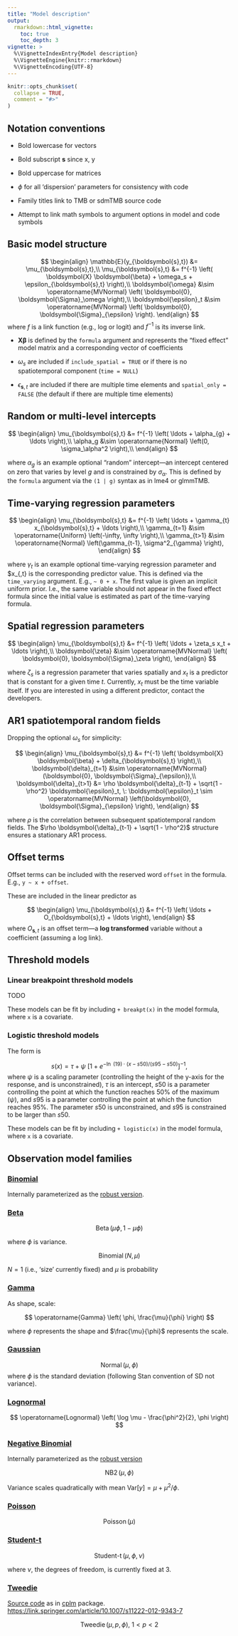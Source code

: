 ```yaml
---
title: "Model description"
output:
  rmarkdown::html_vignette:
    toc: true
    toc_depth: 3
vignette: >
  %\VignetteIndexEntry{Model description}
  %\VignetteEngine{knitr::rmarkdown}
  %\VignetteEncoding{UTF-8}
---
```


```r
knitr::opts_chunk$set(
  collapse = TRUE,
  comment = "#>"
)
```

\newcommand{\s}{\boldsymbol{s}}

## Notation conventions

* Bold lowercase for vectors

* Bold subscript $\s$ since x, y

* Bold uppercase for matrices

* $\phi$ for all 'dispersion' parameters for consistency with code

* Family titles link to TMB or sdmTMB source code

* Attempt to link math symbols to argument options in model and code symbols

## Basic model structure

$$
\begin{align}
  \mathbb{E}(y_{\s,t}) &= \mu_{\s,t},\\
  \mu_{\s,t} &= f^{-1}
  \left( \boldsymbol{X} \boldsymbol{\beta} + \omega_s + \epsilon_{\s,t} \right),\\
  \boldsymbol{\omega} &\sim \operatorname{MVNormal} \left( \boldsymbol{0}, \boldsymbol{\Sigma}_\omega \right),\\
  \boldsymbol{\epsilon}_t &\sim \operatorname{MVNormal} \left( \boldsymbol{0}, \boldsymbol{\Sigma}_{\epsilon} \right).
\end{align}
$$
where $f$ is a link function (e.g., log or logit) and $f^{-1}$ is its inverse link.

* $\boldsymbol{X} \boldsymbol{\beta}$ is defined by the `formula` argument and
  represents the "fixed effect" model matrix and a corresponding vector of
  coefficients

* $\omega_s$ are included if `include_spatial = TRUE` or if there is no
  spatiotemporal component (`time = NULL`)

* $\epsilon_{\s,t}$ are included if there are multiple time elements and
  `spatial_only = FALSE` (the default if there are multiple time elements)

## Random or multi-level intercepts

$$
\begin{align}
  \mu_{\s,t} &= f^{-1} \left( \ldots + \alpha_{g} + \ldots \right),\\
  \alpha_g &\sim \operatorname{Normal} \left(0, \sigma_\alpha^2 \right),\\
\end{align}
$$

where $\alpha_g$ is an example optional "random" intercept---an intercept
centered on zero that varies by level $g$ and is constrained by
$\sigma_\alpha$. This is defined by the `formula` argument via the `(1 | g)`
syntax as in lme4 or glmmTMB.

## Time-varying regression parameters

$$
\begin{align}
  \mu_{\s,t} &= f^{-1} \left( \ldots + \gamma_{t} x_{\s,t} + \ldots \right),\\
  \gamma_{t=1} &\sim \operatorname{Uniform} \left(-\infty, \infty \right),\\
  \gamma_{t>1} &\sim \operatorname{Normal} \left(\gamma_{t-1}, \sigma^2_{\gamma} \right),
\end{align}
$$

where $\gamma_t$ is an example optional time-varying regression parameter and
$x_{\s,t} is the corresponding predictor value. This is defined via the
`time_varying` argument. E.g., `~ 0 + x`. The first value is given an implicit
uniform prior. I.e., the same variable should not appear in the fixed effect
formula since the initial value is estimated as part of the time-varying formula.

## Spatial regression parameters

$$
\begin{align}
  \mu_{\s,t} &= f^{-1} \left( \ldots + \zeta_s x_t + \ldots \right),\\
  \boldsymbol{\zeta} &\sim \operatorname{MVNormal} \left( \boldsymbol{0}, \boldsymbol{\Sigma}_\zeta \right),
\end{align}
$$

where $\zeta_s$ is a regression parameter that varies spatially and $x_t$ is a predictor that is constant for a given time $t$. Currently, $x_t$ must be the time variable itself. If you are interested in using a different predictor, contact the developers.

## AR1 spatiotemporal random fields

Dropping the optional $\omega_s$ for simplicity:

$$
\begin{align}
\mu_{\s,t} &= f^{-1} \left( \boldsymbol{X} \boldsymbol{\beta} + \delta_{\s,t} \right),\\
\boldsymbol{\delta}_{t=1} &\sim \operatorname{MVNormal} (\boldsymbol{0}, \boldsymbol{\Sigma}_{\epsilon}),\\
\boldsymbol{\delta}_{t>1} &= \rho \boldsymbol{\delta}_{t-1} + \sqrt{1 - \rho^2} \boldsymbol{\epsilon}_t,  \:
\boldsymbol{\epsilon}_t \sim \operatorname{MVNormal} \left(\boldsymbol{0}, \boldsymbol{\Sigma}_{\epsilon} \right),
\end{align}
$$

where $\rho$ is the correlation between subsequent spatiotemporal random
fields. The $\rho \boldsymbol{\delta}_{t-1} + \sqrt{1 - \rho^2}$ structure
ensures a stationary AR1 process.

## Offset terms

Offset terms can be included with the reserved word `offset` in the formula.
E.g., `y ~ x + offset`.

These are included in the linear predictor as

$$
\begin{align}
  \mu_{\s,t} &= f^{-1} \left( \ldots + O_{\s,t} + \ldots \right),
\end{align}
$$
where $O_{\s,t}$ is an offset term---a **log transformed** variable without
a coefficient (assuming a log link).

## Threshold models

### Linear breakpoint threshold models

TODO

These models can be fit by including `+ breakpt(x)` in the model formula, where
`x` is a covariate.

### Logistic threshold models

The form is

$$
s(x)=\tau + \psi\ { \left[ 1+{ e }^{ -\ln\ \left(19\right) \cdot \left( x-s50 \right)
     / \left(s95 - s50 \right) } \right] }^{-1},
$$
where $\psi$ is a scaling parameter (controlling the height of the y-axis for
the response, and is unconstrained), $\tau$ is an intercept, $s50$ is
a parameter controlling the point at which the function reaches 50% of the
maximum ($\psi$), and $s95$ is a parameter controlling the point at which the
function reaches 95%. The parameter $s50$ is unconstrained, and $s95$ is
constrained to be larger than $s50$.

These models can be fit by including `+ logistic(x)` in the model formula, where `x` is a covariate.

## Observation model families

### [Binomial](https://kaskr.github.io/adcomp/group__R__style__distribution.html#gaee11f805f02bc1febc6d7bf0487671be)

Internally parameterized as the [robust
version](https://kaskr.github.io/adcomp/group__R__style__distribution.html#gaecb5a18095a320b42e2d20c4b120f5f5).

### [Beta](https://kaskr.github.io/adcomp/group__R__style__distribution.html#ga5324c83759d5211c7c2fbbad37fa8e59)

$$
\operatorname{Beta} \left(\mu \phi, 1 - \mu \phi \right)
$$

where $\phi$ is variance.

$$
\operatorname{Binomial} \left( N, \mu \right)
$$

$N = 1$ (i.e., 'size' currently fixed) and $\mu$ is probability

### [Gamma](https://kaskr.github.io/adcomp/group__R__style__distribution.html#gab0e2205710a698ad6a0ed39e0652c9a3)

As shape, scale:

$$
\operatorname{Gamma} \left( \phi, \frac{\mu}{\phi}  \right)
$$

where $\phi$ represents the shape and $\frac{\mu}{\phi}$ represents the scale.

### [Gaussian](https://kaskr.github.io/adcomp/dnorm_8hpp.html)

$$
\operatorname{Normal} \left( \mu, \phi \right)
$$
where $\phi$ is the standard deviation (following Stan convention of SD not variance).

### [Lognormal](https://github.com/pbs-assess/sdmTMB/blob/28a93496a93b12e5a2f73f703bc96afbf14d86c1/src/sdmTMB.cpp#L22-L30)

$$
\operatorname{Lognormal} \left( \log \mu - \frac{\phi^2}{2}, \phi \right)
$$


### [Negative Binomial](https://kaskr.github.io/adcomp/group__R__style__distribution.html#ga76266c19046e04b651fce93aa0810351)

Internally parameterized as the [robust version](https://kaskr.github.io/adcomp/group__R__style__distribution.html#gaa23e3ede4669d941b0b54314ed42a75c)

$$
\operatorname{NB2} \left( \mu, \phi \right)
$$

Variance scales quadratically with mean $\mathrm{Var}[y] = \mu + \mu^2 / \phi$.

### [Poisson](https://kaskr.github.io/adcomp/group__R__style__distribution.html#gaa1ed15503e1441a381102a8c4c9baaf1)

$$
\operatorname{Poisson} \left( \mu \right)
$$

### [Student-t](https://github.com/pbs-assess/sdmTMB/blob/28a93496a93b12e5a2f73f703bc96afbf14d86c1/src/sdmTMB.cpp#L11-L20)

$$
\operatorname{Student-t} \left( \mu, \phi, \nu \right)
$$

where $\nu$, the degrees of freedom, is currently fixed at 3.

### [Tweedie](https://kaskr.github.io/adcomp/group__R__style__distribution.html#ga262f3c2d1cf36f322a62d902a608aae0)

[Source code](https://kaskr.github.io/adcomp/tweedie_8cpp_source.html) as in [cplm](https://CRAN.R-project.org/package=cplm) package. <https://link.springer.com/article/10.1007/s11222-012-9343-7>

$$
\operatorname{Tweedie} \left(\mu, p, \phi \right), \: 1 < p < 2
$$


